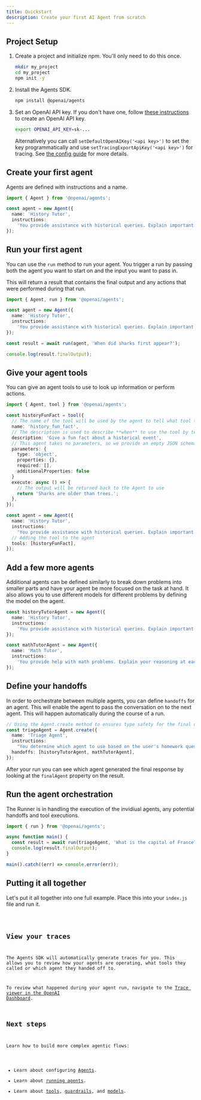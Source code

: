 ```yaml
---
title: Quickstart
description: Create your first AI Agent from scratch
---
```



## Project Setup

<Steps>

1. Create a project and initialize npm. You'll only need to do this once.

   ```bash
   mkdir my_project
   cd my_project
   npm init -y
   ```

2. Install the Agents SDK.

   ```bash
   npm install @openai/agents
   ```

3. Set an OpenAI API key. If you don't have one, follow [these instructions](https://platform.openai.com/docs/quickstart#create-and-export-an-api-key) to create an OpenAI API key.

   ```bash
   export OPENAI_API_KEY=sk-...
   ```

   Alternatively you can call `setDefaultOpenAIKey('<api key>')` to set the key
   programmatically and use `setTracingExportApiKey('<api key>')` for tracing.
   See [the config guide](/openai-agents-js/guides/config) for more details.

</Steps>

## Create your first agent

Agents are defined with instructions and a name.

```typescript
import { Agent } from '@openai/agents';

const agent = new Agent({
  name: 'History Tutor',
  instructions:
    'You provide assistance with historical queries. Explain important events and context clearly.',
});
```

## Run your first agent

You can use the `run` method to run your agent. You trigger a run by passing both the agent you
want to start on and the input you want to pass in.

This will return a result that contains the final output and any actions that were performed
during that run.

```typescript
import { Agent, run } from '@openai/agents';

const agent = new Agent({
  name: 'History Tutor',
  instructions:
    'You provide assistance with historical queries. Explain important events and context clearly.',
});

const result = await run(agent, 'When did sharks first appear?');

console.log(result.finalOutput);
```

## Give your agent tools

You can give an agent tools to use to look up information or perform actions.

```typescript
import { Agent, tool } from '@openai/agents';

const historyFunFact = tool({
  // The name of the tool will be used by the agent to tell what tool to use.
  name: 'history_fun_fact',
  // The description is used to describe **when** to use the tool by telling it **what** it does.
  description: 'Give a fun fact about a historical event',
  // This agent takes no parameters, so we provide an empty JSON schema.
  parameters: {
    type: 'object',
    properties: {},
    required: [],
    additionalProperties: false
  }
  execute: async () => {
    // The output will be returned back to the Agent to use
    return 'Sharks are older than trees.';
  },
});

const agent = new Agent({
  name: 'History Tutor',
  instructions:
    'You provide assistance with historical queries. Explain important events and context clearly.',
  // Adding the tool to the agent
  tools: [historyFunFact],
});
```

## Add a few more agents

Additional agents can be defined similarly to break down problems into smaller parts and have your
agent be more focused on the task at hand. It also allows you to use different models for different
problems by defining the model on the agent.

```typescript
const historyTutorAgent = new Agent({
  name: 'History Tutor',
  instructions:
    'You provide assistance with historical queries. Explain important events and context clearly.',
});

const mathTutorAgent = new Agent({
  name: 'Math Tutor',
  instructions:
    'You provide help with math problems. Explain your reasoning at each step and include examples',
});
```

## Define your handoffs

In order to orchestrate between multiple agents, you can define `handoffs` for an agent. This will
enable the agent to pass the conversation on to the next agent. This will happen automatically
during the course of a run.

```typescript
// Using the Agent.create method to ensures type safety for the final output
const triageAgent = Agent.create({
  name: 'Triage Agent',
  instructions:
    "You determine which agent to use based on the user's homework question",
  handoffs: [historyTutorAgent, mathTutorAgent],
});
```

After your run you can see which agent generated the final response by looking at the `finalAgent`
property on the result.

## Run the agent orchestration

The Runner is in handling the execution of the invidiual agents, any potential handoffs and tool
executions.

```typescript
import { run } from '@openai/agents';

async function main() {
  const result = await run(triageAgent, 'What is the capital of France?');
  console.log(result.finalOutput);
}

main().catch((err) => console.error(err));
```

## Putting it all together

Let's put it all together into one full example. Place this into your `index.js` file and run it.

<Code lang="typescript" code={quickstartExample} title="Quickstart" />

## View your traces

The Agents SDK will automatically generate traces for you. This allows you to review how your agents
are operating, what tools they called or which agent they handed off to.

To review what happened during your agent run, navigate to the
[Trace viewer in the OpenAI Dashboard](https://platform.openai.com/traces).

## Next steps

Learn how to build more complex agentic flows:

- Learn about configuring [Agents](/openai-agents-js/guides/agents).
- Learn about [running agents](/openai-agents-js/guides/running-agents).
- Learn about [tools](/openai-agents-js/guides/tools), [guardrails](/openai-agents-js/guides/guardrails), and [models](/openai-agents-js/guides/models).
